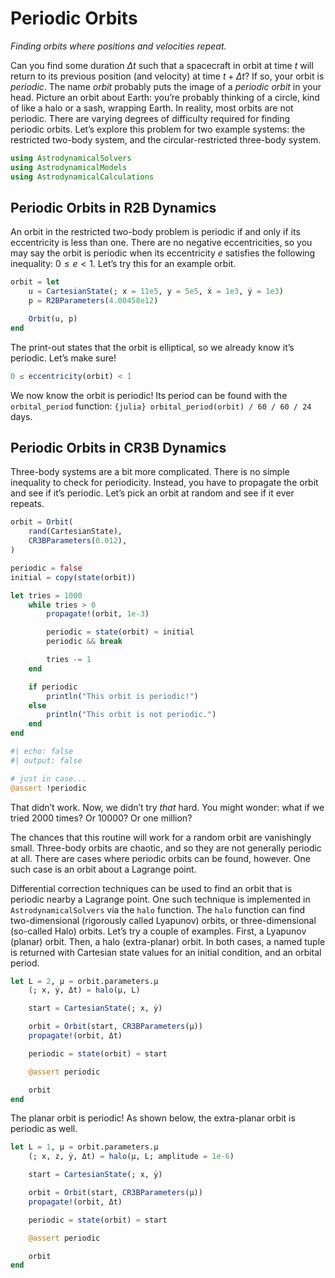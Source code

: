 # Periodic Orbits

*Finding orbits where positions and velocities repeat.*

Can you find some duration $\Delta t$ such that a spacecraft in orbit at time $t$ will return to its previous position (and velocity) at time $t + \Delta t$?
If so, your orbit is *periodic*.
The name *orbit* probably puts the image of a *periodic orbit* in your head.
Picture an orbit about Earth: you're probably thinking of a circle, kind of like a halo or a sash, wrapping Earth.
In reality, most orbits are not periodic.
There are varying degrees of difficulty required for finding periodic orbits.
Let's explore this problem for two example systems: the restricted two-body system, and the circular-restricted three-body system.

```julia
using AstrodynamicalSolvers
using AstrodynamicalModels
using AstrodynamicalCalculations
```

## Periodic Orbits in R2B Dynamics

An orbit in the restricted two-body problem is periodic if and only if its eccentricity is less than one.
There are no negative eccentricities, so you may say the orbit is periodic when its eccentricity $e$ satisfies the following inequality: $0 \leq e < 1$.
Let's try this for an example orbit.

```julia
orbit = let
    u = CartesianState(; x = 11e5, y = 5e5, ẋ = 1e3, ẏ = 1e3)
    p = R2BParameters(4.00458e12)

    Orbit(u, p)
end
```

The print-out states that the orbit is elliptical, so we already know it's periodic.
Let's make sure!

```julia
0 ≤ eccentricity(orbit) < 1
```

We now know the orbit is periodic!
Its period can be found with the `orbital_period` function: `{julia} orbital_period(orbit) / 60 / 60 / 24` days.

## Periodic Orbits in CR3B Dynamics

Three-body systems are a bit more complicated.
There is no simple inequality to check for periodicity.
Instead, you have to propagate the orbit and see if it's periodic.
Let's pick an orbit at random and see if it ever repeats.

```julia
orbit = Orbit(
    rand(CartesianState),
    CR3BParameters(0.012),
)

periodic = false
initial = copy(state(orbit))

let tries = 1000
    while tries > 0
        propagate!(orbit, 1e-3)

        periodic = state(orbit) ≈ initial
        periodic && break

        tries -= 1
    end

    if periodic
        println("This orbit is periodic!")
    else
        println("This orbit is not periodic.")
    end
end
```

```julia
#| echo: false
#| output: false

# just in case...
@assert !periodic
```

That didn't work.
Now, we didn't try *that* hard.
You might wonder: what if we tried $2000$ times?
Or $10000$?
Or one million?

The chances that this routine will work for a random orbit are vanishingly small.
Three-body orbits are chaotic, and so they are not generally periodic at all.
There are cases where periodic orbits can be found, however.
One such case is an orbit about a Lagrange point.

Differential correction techniques can be used to find an orbit that is periodic nearby a Lagrange point.
One such technique is implemented in `AstrodynamicalSolvers` via the `halo` function.
The `halo` function can find two-dimensional (rigorously called Lyapunov) orbits, or three-dimensional (so-called Halo) orbits.
Let's try a couple of examples.
First, a Lyapunov (planar) orbit.
Then, a halo (extra-planar) orbit.
In both cases, a named tuple is returned with Cartesian state values for an initial condition, and an orbital period.

```julia
let L = 2, μ = orbit.parameters.μ
    (; x, ẏ, Δt) = halo(μ, L)

    start = CartesianState(; x, ẏ)

    orbit = Orbit(start, CR3BParameters(μ))
    propagate!(orbit, Δt)

    periodic = state(orbit) ≈ start

    @assert periodic

    orbit
end
```

The planar orbit is periodic!
As shown below, the extra-planar orbit is periodic as well.

```julia
let L = 1, μ = orbit.parameters.μ
    (; x, z, ẏ, Δt) = halo(μ, L; amplitude = 1e-6)

    start = CartesianState(; x, ẏ)

    orbit = Orbit(start, CR3BParameters(μ))
    propagate!(orbit, Δt)

    periodic = state(orbit) ≈ start

    @assert periodic

    orbit
end
```
